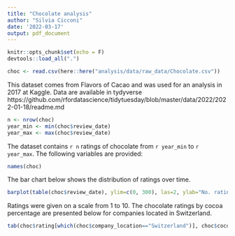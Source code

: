 ```yaml
---
title: "Chocolate analysis"
author: "Silvia Cicconi"
date: '2022-03-17'
output: pdf_document
---
```


```r
knitr::opts_chunk$set(echo = F)
devtools::load_all(".")
```

```r
choc <- read.csv(here::here("analysis/data/raw_data/Chocolate.csv"))
```

This dataset comes from Flavors of Cacao and was used for an analysis in 2017 at Kaggle. Data are available in tydyverse https://github.com/rfordatascience/tidytuesday/blob/master/data/2022/2022-01-18/readme.md

```r
n <- nrow(choc)
year_min <- min(choc$review_date)
year_max <- max(choc$review_date)
```

The dataset contains `r n` ratings of chocolate from `r year_min` to `r year_max`. The following variables are provided: 

```r
names(choc)
```

The bar chart below shows the distribution of ratings over time. 

```r
barplot(table(choc$review_date), ylim=c(0, 300), las=2, ylab="No. ratings", xlab="Years")
```


Ratings were given on a scale from 1 to 10. The chocolate ratings by cocoa percentage are presented below for companies located in Switzerland.

```r
tab(choc$rating[which(choc$company_location=="Switzerland")], choc$cocoa_percent[which(choc$company_location=="Switzerland")])
```





